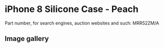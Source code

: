 
# iPhone 8 Silicone Case - Peach

Part number, for search engines, auction websites and such: MRR52ZM/A

## Image gallery

<div style={{ width: "768px" }}>
  <GalleryComponent
    images={[
      {
        original: "/everysource/MRR52.png",
        thumbnail: "/everypreview/MRR52.png",
      },
      {
        original: "/everysource/MRR52_AV1_GOLD.png",
        thumbnail: "/everypreview/MRR52_AV1_GOLD.png",
      },
      {
        original: "/everysource/MRR52_AV1_SILVER.png",
        thumbnail: "/everypreview/MRR52_AV1_SILVER.png",
      },
      {
        original: "/everysource/MRR52_AV1_SPACE_GRAY.png",
        thumbnail: "/everypreview/MRR52_AV1_SPACE_GRAY.png",
      },
      {
        original: "/everysource/MRR52_AV2.png",
        thumbnail: "/everypreview/MRR52_AV2.png",
      }
    ]}
  />
</div>